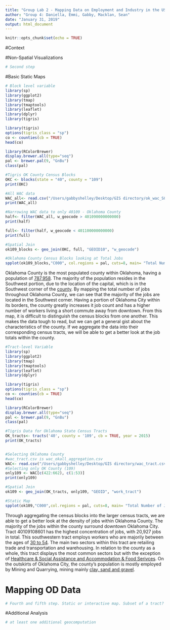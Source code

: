---
title: "Group Lab 2 - Mapping Data on Employment and Industry in the US"
author: "Group 4: Daniella, Emmi, Gabby, Macklan, Sean"
date: "January 31, 2019"
output: html_document
---

```{r setup, include=FALSE}
knitr::opts_chunk$set(echo = TRUE)
```

#Context

<!-- EMMI: Discussion about errors in census data-->
<!-- Why our area is of particular interest-->
<!--Need to describe main findings when we're done with everything else.-->

#Non-Spatial Visualizations

```{r, include = FALSE}
# Second step
```

#Basic Static Maps

```{r, include = FALSE}
# Block level variable
library(sp)
library(ggplot2)
library(tmap)
library(tmaptools)
library(leaflet)
library(dplyr)
library(tigris)

library(tigris)
options(tigris_class = "sp")
co <- counties(cb = TRUE)
head(co)

library(RColorBrewer)
display.brewer.all(type="seq")
pal <- brewer.pal(9, "GnBu") 
class(pal)

#Tigris OK County Census Blocks 
OKC <- blocks(state = "40", county = "109")
print(OKC)

#All WAC data
WAC_all<- read.csv("/Users/gabbyshelley/Desktop/GIS directory/ok_wac_S000_JT00_2015.csv", stringsAsFactors = FALSE) 
print(WAC_all)

#Narrowing WAC data to only 40109 - Oklahoma County 
half<- filter(WAC_all, w_geocode > 401090000000000)
print(half)

full<- filter(half, w_geocode < 401100000000000)
print(full)

#Spatial Join
ok109_blocks <- geo_join(OKC, full, "GEOID10", "w_geocode")

#Oklahoma County Census Blocks looking at Total Jobs
spplot(ok109_blocks,"C000", col.regions = pal, cuts=8, main= "Total Number of Jobs within Oklahoma County Census Blocks") 
```
  Oklahoma County is the most populated county within Oklahoma, having a population of [787,958](https://www.census.gov/quickfacts/oklahomacountyoklahoma). The majority of the population resides in the Southwest portion, due to the location of the capital, which is in the Southwest corner of the [county](https://statisticalatlas.com/county/Oklahoma/Oklahoma-County/Population). By mapping the total number of jobs throughout Oklahoma County, we can see that the majority of the jobs are located in the Southwest corner. Having a portion of Oklahoma City within its borders, the county greatly increases it job count and has a higher number of workers living a short commute away from downtown.
  From this map, it is difficult to distinguish the census blocks from one another. This makes the data tough to read, but we can get a general gist about the characteristics of the county. If we aggregate the data into their corresponding census tracts, we will be able to get a better look at the job totals within the county.
  
```{r, include = FALSE}
#Tract-level Variable 
library(sp)
library(ggplot2)
library(tmap)
library(tmaptools)
library(leaflet)
library(dplyr)

library(tigris)
options(tigris_class = "sp")
co <- counties(cb = TRUE)
head(co)

library(RColorBrewer)
display.brewer.all(type="seq")
pal <- brewer.pal(9, "GnBu") 
class(pal)

#Tigris Data for Oklahoma State Census Tracts
OK_tracts<- tracts('40', county = '109', cb = TRUE, year = 2015)
print(OK_tracts)


#Selecting Oklahoma County 
#wac_tract.csv is wac_okall_aggregation.csv 
WAC<- read.csv("/Users/gabbyshelley/Desktop/GIS directory/wac_tract.csv", stringsAsFactors = FALSE) 
#Selecting only OK County (109)
only109 <- WAC[c(422:662), c(1:53)]
print(only109)

#Spatial Join
ok109 <- geo_join(OK_tracts, only109, "GEOID", "work_tract")

#Static Map
spplot(ok109,"C000",col.regions = pal, cuts=8, main= "Total Number of Jobs within Oklahoma County Census Tracts") 
```
Through aggregating the census blocks into the larger census tracts, we are able to get a better look at the density of jobs within Oklahoma County. The majority of the jobs within the county surround downtown Oklahoma City. Tract 40109108601 has the highest concentration of jobs, with 20,927 jobs in total. This southwestern tract employs workers who are majorily between the ages of [30 to 54](https://lehd.ces.census.gov/data/lodes/LODES7/LODESTechDoc7.3.pdf). The main two sectors within this tract are retailing trade and transportation and warehousing. In relation to the county as a whole, this tract displays the most common sectors but with the exception of [Healthcare & Social Assistance and Accommodation & Food Serivces](https://datausa.io/profile/geo/oklahoma-county-ok/). On the outskirts of Oklahoma City, the county's population is mostly employed by Mining and Quarrying, mining mainly [clay, sand and gravel](http://mines.ok.gov/Websites/mines1/images/Production/2017%20Minerals%20Charts.pdf).


# Mapping OD Data

```{r, include = FALSE}
# Fourth and fifth step. Static or interactive map. Subset of a tract? Two layers
```

#Additional Analysis
```{r, include = FALSE}
# at least one additional geocomputation
```

